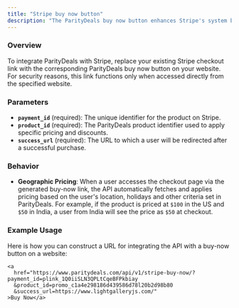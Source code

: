 ```yaml
---
title: "Stripe buy now button"
description: "The ParityDeals buy now button enhances Stripe's system by creating dynamic payment links that adjust prices based on user location, holidays, and other criteria set in ParityDeals."
---
```



### Overview
To integrate ParityDeals with Stripe, replace your existing Stripe checkout link with the corresponding ParityDeals buy now button on your website. For security reasons, this link functions only when accessed directly from the specified website.


### Parameters
- **`payment_id`** (required): The unique identifier for the product on Stripe.
- **`product_id`** (required): The ParityDeals product identifier used to apply specific pricing and discounts.
- **`success_url`** (required): The URL to which a user will be redirected after a successful purchase.

### Behavior
- **Geographic Pricing**: When a user accesses the checkout page via the generated buy-now link, the API automatically fetches and applies pricing based on the user's location, holidays and other criteria set in ParityDeals. For example, if the product is priced at `$100` in the US and `$50` in India, a user from India will see the price as `$50` at checkout.

### Example Usage
Here is how you can construct a URL for integrating the API with a buy-now button on a website:

```tsx
<a 
  href="https://www.paritydeals.com/api/v1/stripe-buy-now/?payment_id=plink_1Q0iiSLN3QPLtCqeBFPkbiay
  &product_id=promo_c1a4e298186d439586d78l20b2d98b80
  &success_url=https://www.lightgalleryjs.com/"
>Buy Now</a>
```

